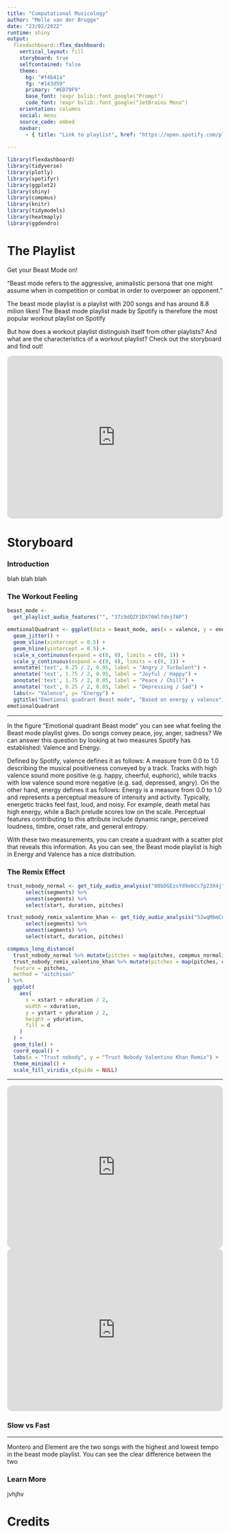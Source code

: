 ```yaml
---
title: "Computational Musicology"
author: "Melle van der Brugge"
date: "23/02/2022"
runtime: shiny
output: 
  flexdashboard::flex_dashboard:
    vertical_layout: fill
    storyboard: true
    selfcontained: false
    theme: 
      bg: "#f4b41a"
      fg: "#143d59" 
      primary: "#ED79F9"
      base_font: !expr bslib::font_google("Prompt")
      code_font: !expr bslib::font_google("JetBrains Mono")
    orientation: columns
    social: menu
    source_code: embed
    navbar:
      - { title: "Link to playlist", href: "https://open.spotify.com/playlist/37i9dQZF1DX76Wlfdnj7AP", target="_blank" rel="noopener noreferrer", align: right, icon: glyphicon}
      
---
```


```r
library(flexdashboard)
library(tidyverse)
library(plotly)
library(spotifyr)
library(ggplot2)
library(shiny)
library(compmus)
library(knitr)
library(tidymodels)
library(heatmaply)
library(ggdendro)
```


The Playlist {data-icon="fa-music"}
===================================== 

Get your Beast Mode on!

"Beast mode refers to the aggressive, animalistic persona that one might assume when in competition or combat in order to overpower an opponent."

The beast mode playlist is a playlist with 200 songs and has around 8.8 milion likes! The Beast mode playlist made by Spotify is therefore the most popular workout playlist on Spotify

But how does a workout playlist distinguish itself from other playlists? And what are the characteristics of a workout playlist? Check out the storyboard and find out!

<iframe style="border-radius:12px" src="https://open.spotify.com/embed/playlist/37i9dQZF1DX76Wlfdnj7AP?utm_source=generator" width="100%" height="380" frameBorder="0" allowfullscreen="" allow="autoplay; clipboard-write; encrypted-media; fullscreen; picture-in-picture"></iframe>



Storyboard {.storyboard data-icon="fa-tachometer"}
=========================================

### Introduction

blah blah blah


### The Workout Feeling

```r
beast_mode <-
  get_playlist_audio_features("", "37i9dQZF1DX76Wlfdnj7AP")

emotionalQuadrant <- ggplot(data = beast_mode, aes(x = valence, y = energy, color = "red")) +
  geom_jitter() +
  geom_vline(xintercept = 0.5) +
  geom_hline(yintercept = 0.5) +
  scale_x_continuous(expand = c(0, 0), limits = c(0, 1)) +
  scale_y_continuous(expand = c(0, 0), limits = c(0, 1)) +
  annotate('text', 0.25 / 2, 0.95, label = "Angry / Turbulent") +
  annotate('text', 1.75 / 2, 0.95, label = "Joyful / Happy") +
  annotate('text', 1.75 / 2, 0.05, label = "Peace / Chill") +
  annotate('text', 0.25 / 2, 0.05, label = "Depressing / Sad") +
  labs(x= "Valence", y= "Energy") +
  ggtitle("Emotional quadrant Beast mode", "Based on energy y valence")  
emotionalQuadrant
```

*** 

In the figure "Emotional quadrant Beast mode" you can see what feeling the Beast mode playlist gives. Do songs convey peace, joy, anger, sadness? We can answer this question by looking at two measures Spotify has established: Valence and Energy.

Defined by Spotify, valence defines it as follows: A measure from 0.0 to 1.0 describing the musical positiveness conveyed by a track. Tracks with high valence sound more positive (e.g. happy, cheerful, euphoric), while tracks with low valence sound more negative (e.g. sad, depressed, angry). On the other hand, energy defines it as follows: Energy is a measure from 0.0 to 1.0 and represents a perceptual measure of intensity and activity. Typically, energetic tracks feel fast, loud, and noisy. For example, death metal has high energy, while a Bach prelude scores low on the scale. Perceptual features contributing to this attribute include dynamic range, perceived loudness, timbre, onset rate, and general entropy.

With these two measurements, you can create a quadrant with a scatter plot that reveals this information. As you can see, the Beast mode playlist is high in Energy and Valence has a nice distribution.


### The Remix Effect

```r
trust_nobody_normal <- get_tidy_audio_analysis("08bDGEzsYd9ebCc7p23X4j") %>%
      select(segments) %>%
      unnest(segments) %>%
      select(start, duration, pitches)

trust_nobody_remix_valentino_khan <- get_tidy_audio_analysis("52wqMbmCqeTw37jd4zFAWr") %>%
      select(segments) %>%
      unnest(segments) %>%
      select(start, duration, pitches)

compmus_long_distance(
  trust_nobody_normal %>% mutate(pitches = map(pitches, compmus_normalise, "chebyshev")),
  trust_nobody_remix_valentino_khan %>% mutate(pitches = map(pitches, compmus_normalise, "chebyshev")),
  feature = pitches,
  method = "aitchison"
) %>%
  ggplot(
    aes(
      x = xstart + xduration / 2,
      width = xduration,
      y = ystart + yduration / 2,
      height = yduration,
      fill = d
    )
  ) +
  geom_tile() +
  coord_equal() +
  labs(x = "Trust nobody", y = "Trust Nobody Valentino Khan Remix") +
  theme_minimal() +
  scale_fill_viridis_c(guide = NULL)
```

***

<iframe style="border-radius:12px" src="https://open.spotify.com/embed/track/08bDGEzsYd9ebCc7p23X4j?utm_source=generator" width="100%" height="380" frameBorder="0" allowfullscreen="" allow="autoplay; clipboard-write; encrypted-media; fullscreen; picture-in-picture"></iframe>

<iframe style="border-radius:12px" src="https://open.spotify.com/embed/track/52wqMbmCqeTw37jd4zFAWr?utm_source=generator" width="100%" height="380" frameBorder="0" allowfullscreen="" allow="autoplay; clipboard-write; encrypted-media; fullscreen; picture-in-picture"></iframe>


### Slow vs Fast


***

Montero and Element are the two songs with the highest and lowest tempo in the beast mode playlist. You can see the clear difference between the two

### Learn More
jvhjhv



Credits {data-icon="fa-info"}
=====================================     
   
